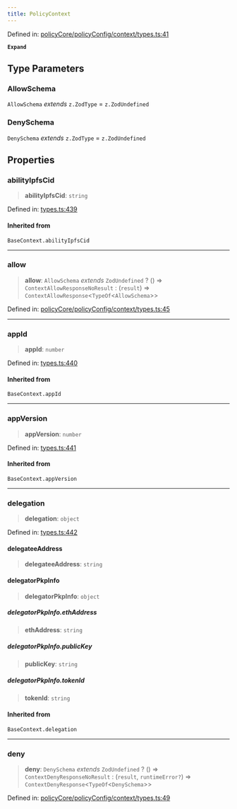 ```yaml
---
title: PolicyContext
---
```


Defined in: [policyCore/policyConfig/context/types.ts:41](https://github.com/LIT-Protocol/Vincent/blob/59bbcc58961d006596c8c80671cc1200f69f2946/packages/libs/ability-sdk/src/lib/policyCore/policyConfig/context/types.ts#L41)

**`Expand`**

## Type Parameters

### AllowSchema

`AllowSchema` *extends* `z.ZodType` = `z.ZodUndefined`

### DenySchema

`DenySchema` *extends* `z.ZodType` = `z.ZodUndefined`

## Properties

### abilityIpfsCid

> **abilityIpfsCid**: `string`

Defined in: [types.ts:439](https://github.com/LIT-Protocol/Vincent/blob/59bbcc58961d006596c8c80671cc1200f69f2946/packages/libs/ability-sdk/src/lib/types.ts#L439)

#### Inherited from

`BaseContext.abilityIpfsCid`

***

### allow

> **allow**: `AllowSchema` *extends* `ZodUndefined` ? () => `ContextAllowResponseNoResult` : (`result`) => `ContextAllowResponse`\<`TypeOf`\<`AllowSchema`\>\>

Defined in: [policyCore/policyConfig/context/types.ts:45](https://github.com/LIT-Protocol/Vincent/blob/59bbcc58961d006596c8c80671cc1200f69f2946/packages/libs/ability-sdk/src/lib/policyCore/policyConfig/context/types.ts#L45)

***

### appId

> **appId**: `number`

Defined in: [types.ts:440](https://github.com/LIT-Protocol/Vincent/blob/59bbcc58961d006596c8c80671cc1200f69f2946/packages/libs/ability-sdk/src/lib/types.ts#L440)

#### Inherited from

`BaseContext.appId`

***

### appVersion

> **appVersion**: `number`

Defined in: [types.ts:441](https://github.com/LIT-Protocol/Vincent/blob/59bbcc58961d006596c8c80671cc1200f69f2946/packages/libs/ability-sdk/src/lib/types.ts#L441)

#### Inherited from

`BaseContext.appVersion`

***

### delegation

> **delegation**: `object`

Defined in: [types.ts:442](https://github.com/LIT-Protocol/Vincent/blob/59bbcc58961d006596c8c80671cc1200f69f2946/packages/libs/ability-sdk/src/lib/types.ts#L442)

#### delegateeAddress

> **delegateeAddress**: `string`

#### delegatorPkpInfo

> **delegatorPkpInfo**: `object`

##### delegatorPkpInfo.ethAddress

> **ethAddress**: `string`

##### delegatorPkpInfo.publicKey

> **publicKey**: `string`

##### delegatorPkpInfo.tokenId

> **tokenId**: `string`

#### Inherited from

`BaseContext.delegation`

***

### deny

> **deny**: `DenySchema` *extends* `ZodUndefined` ? () => `ContextDenyResponseNoResult` : (`result`, `runtimeError?`) => `ContextDenyResponse`\<`TypeOf`\<`DenySchema`\>\>

Defined in: [policyCore/policyConfig/context/types.ts:49](https://github.com/LIT-Protocol/Vincent/blob/59bbcc58961d006596c8c80671cc1200f69f2946/packages/libs/ability-sdk/src/lib/policyCore/policyConfig/context/types.ts#L49)
